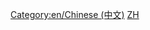 
{{en/Bilingual box| Zh
| 本页提供了在OpenTTD Wiki上所使用的全部'''中文文章'''。
| This page provides an index for a wide range of subcategories (languages) of '''ARTICLES in [[:Category:en/Other languages|other languages]]''' in OpenTTD Wiki.
Some articles with {{en/s|Other languages}} template with a value in <code>language_page</code> parameter automatically go to the listed subcategories.''}}

[[Category:en/Chinese (中文)]][[Category:en/Articles in other languages|ZH]]